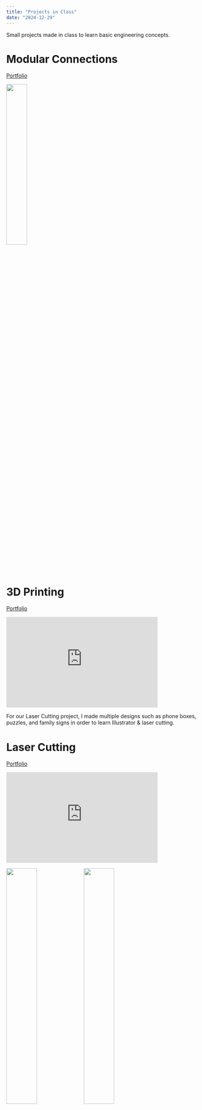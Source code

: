 ```yaml
---
title: "Projects in Class"
date: "2024-12-29"
---
```


Small projects made in class to learn basic engineering concepts.

# Modular Connections 

[Portfolio](https://sites.google.com/ssis.edu.vn/alex-nguyen/modular-connections)

<img src="https://lh3.googleusercontent.com/3riVcstoFiSYCao0BKDF__TgthuUP1Fz4kUaj74aZE2W7bDhADcd561hsZCaqFsEUcUPsZIfE2nyrvqkTt-XBOqs0vCeb_Be6JLMS42-CnB1SEWX8IQe2qd5ENat1y5jyA=w1280" width="33%"></img>

# 3D Printing

[Portfolio](https://docs.google.com/presentation/d/1bz5fYWPA5FWCaUTgPxpLd2SEGIxWPrUSyc-8o2HYVhE/embed)
<iframe src="https://docs.google.com/presentation/d/1bz5fYWPA5FWCaUTgPxpLd2SEGIxWPrUSyc-8o2HYVhE/embed" frameborder="0" width="400" height="240" allowfullscreen="true" mozallowfullscreen="true" webkitallowfullscreen="true"></iframe>

For our Laser Cutting project, I made multiple designs such as phone boxes, puzzles, and family signs in order to learn Illustrator & laser cutting.

# Laser Cutting

[Portfolio](https://docs.google.com/presentation/d/1xeKY4kDp-XiELZNrTb-K5rb9PAJkj85cIBm_BSFfy9I/embed)
<iframe src="https://docs.google.com/presentation/d/1xeKY4kDp-XiELZNrTb-K5rb9PAJkj85cIBm_BSFfy9I/embed" frameborder="0" width="400" height="240" allowfullscreen="true" mozallowfullscreen="true" webkitallowfullscreen="true"></iframe>

<img src="https://lh4.googleusercontent.com/B-AvkORHXAW8zMAhOlkuCbjJryvwrPBgfnjHz07Hita_1HJby4SD_kbNhFvBcjQtw7DNhobKkEQN4r4ejv6E2TQ=w16383" width="40%" align="left"></img>
<img src="https://lh3.googleusercontent.com/7neQm0rD2gZwqyCIOTwQTB4Q9WSD4vHXzhbLVks_Nhi2E_GaU0GaYI0SA27LI2wtD1Yaz4ywkdPYo1RzXg15ESo=w16383" width="40%" align="center"></img>